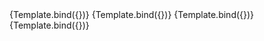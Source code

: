 

<Meta title="Design System/Fields/TextInputNumber/Dark Mode" component={TextInput} />


<Canvas>
  <Story
    name="Title"
    parameters={{backgrounds: { default: 'dark' }}}
    args={{
      title: "Title here",
      placeholder: "Placeholder goes here",
      mode: "dark",
      disabled: false,
    }}
  >
  {Template.bind({})}
  </Story>
  <Story
    name="No title"
    parameters={{backgrounds: { default: 'dark' }}}
    args={{
      placeholder: "Placeholder goes here",
      mode: "dark",
      disabled: false,
    }}
  >
  {Template.bind({})}
  </Story>
  <Story
    name="With short caption"
    parameters={{backgrounds: { default: 'dark' }}}
    args={{
      shortCaption: "Short caption",
      placeholder: "Placeholder goes here",
      mode: "dark",
      disabled: false,
    }}
  >
  {Template.bind({})}
  </Story>
  <Story
    name="Disabled"
    parameters={{backgrounds: { default: 'dark' }}}
    args={{
      placeholder: "Placeholder goes here",
      mode: "dark",
      disabled: true,
    }}
  >
  {Template.bind({})}
  </Story>
</Canvas>